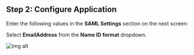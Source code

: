 ## Step 2: Configure Application

Enter the following values in the **SAML Settings** section on the next screen:

<div className='flex flex-col gap-4'>
  <div>
    <InputWithCopyButton text={spConfig.acsUrl} label='Single sign on URL' />
  </div>
  <div>
    <InputWithCopyButton text={spConfig.entityId} label='Audience URI (SP Entity ID)' />
  </div>
</div>

Select **EmailAddress** from the **Name ID format** dropdown.

![img alt](https://boxyhq.com/assets/images/4-5954a20f02998f4e6a0bd3707e56076a.png)

<Footer />
